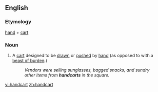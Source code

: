==English==

===Etymology===
[[hand]] + [[cart]]

===Noun===
{{en-noun}}

# A [[cart]] designed to be [[draw]]n or [[push]]ed by [[hand]] (as opposed to with a [[beast of burden]].)
#:''Vendors were selling sunglasses, bagged snacks, and sundry other items from '''handcarts''' in the square.''

[[vi:handcart]]
[[zh:handcart]]